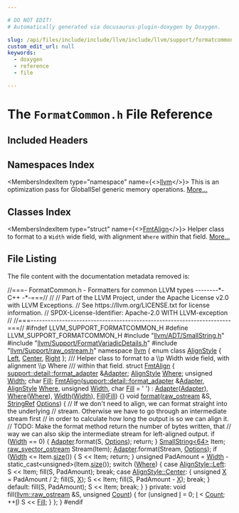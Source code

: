 ```yaml
---

# DO NOT EDIT!
# Automatically generated via docusaurus-plugin-doxygen by Doxygen.

slug: /api/files/include/include/llvm/include/llvm/support/formatcommon-h
custom_edit_url: null
keywords:
  - doxygen
  - reference
  - file

---
```





# The `FormatCommon.h` File Reference

<DoxygenPage pluginConfig={pluginConfig}>



## Included Headers

<IncludesList>
<IncludesListItem
  filePath="llvm/ADT/SmallString.h"
  permalink="/docs/api/files/include/include/llvm/include/llvm/adt/smallstring-h"
  isLocal="true" />
<IncludesListItem
  filePath="llvm/Support/FormatVariadicDetails.h"
  permalink="/docs/api/files/include/include/llvm/include/llvm/support/formatvariadicdetails-h"
  isLocal="true" />
<IncludesListItem
  filePath="llvm/Support/raw_ostream.h"
  permalink="/docs/api/files/include/include/llvm/include/llvm/support/raw-ostream-h"
  isLocal="true" />
</IncludesList>

## Namespaces Index

<MembersIndex>

<MembersIndexItem
  type="namespace"
  name={<><a href="/docs/api/namespaces/llvm">llvm</a></>}>
This is an optimization pass for GlobalISel generic memory operations. <a href="/docs/api/namespaces/llvm/#details">More...</a>
</MembersIndexItem>

</MembersIndex>

## Classes Index

<MembersIndex>

<MembersIndexItem
  type="struct"
  name={<><a href="/docs/api/structs/llvm/fmtalign">FmtAlign</a></>}>
Helper class to format to a <code>Width</code> wide field, with alignment <code>Where</code> within that field. <a href="/docs/api/structs/llvm/fmtalign/#details">More...</a>
</MembersIndexItem>

</MembersIndex>


## File Listing

The file content with the documentation metadata removed is:

<ProgramListing>

<Link id="l00001" /><CodeLine lineNumber="1"><span class="doxyHighlightComment">//===- FormatCommon.h - Formatters for common LLVM types --------&#42;- C++ -&#42;-===//</span></CodeLine>
<Link id="l00002" /><CodeLine lineNumber="2"><span class="doxyHighlightComment">//</span></CodeLine>
<Link id="l00003" /><CodeLine lineNumber="3"><span class="doxyHighlightComment">// Part of the LLVM Project, under the Apache License v2.0 with LLVM Exceptions.</span></CodeLine>
<Link id="l00004" /><CodeLine lineNumber="4"><span class="doxyHighlightComment">// See https://llvm.org/LICENSE.txt for license information.</span></CodeLine>
<Link id="l00005" /><CodeLine lineNumber="5"><span class="doxyHighlightComment">// SPDX-License-Identifier: Apache-2.0 WITH LLVM-exception</span></CodeLine>
<Link id="l00006" /><CodeLine lineNumber="6"><span class="doxyHighlightComment">//</span></CodeLine>
<Link id="l00007" /><CodeLine lineNumber="7"><span class="doxyHighlightComment">//===----------------------------------------------------------------------===//</span></CodeLine>
<Link id="l00008" /><CodeLine lineNumber="8"></CodeLine>
<Link id="l00009" /><CodeLine lineNumber="9"><span class="doxyHighlightPreprocessor">#ifndef LLVM&#95;SUPPORT&#95;FORMATCOMMON&#95;H</span></CodeLine>
<Link id="l00010" /><CodeLine lineNumber="10"><span class="doxyHighlightPreprocessor">#define LLVM&#95;SUPPORT&#95;FORMATCOMMON&#95;H</span></CodeLine>
<Link id="l00011" /><CodeLine lineNumber="11"></CodeLine>
<Link id="l00012" /><CodeLine lineNumber="12"><span class="doxyHighlightPreprocessor">#include &quot;<a href="/docs/api/files/include/include/llvm/include/llvm/adt/smallstring-h">llvm/ADT/SmallString.h</a>&quot;</span></CodeLine>
<Link id="l00013" /><CodeLine lineNumber="13"><span class="doxyHighlightPreprocessor">#include &quot;<a href="/docs/api/files/include/include/llvm/include/llvm/support/formatvariadicdetails-h">llvm/Support/FormatVariadicDetails.h</a>&quot;</span></CodeLine>
<Link id="l00014" /><CodeLine lineNumber="14"><span class="doxyHighlightPreprocessor">#include &quot;<a href="/docs/api/files/include/include/llvm/include/llvm/support/raw-ostream-h">llvm/Support/raw&#95;ostream.h</a>&quot;</span></CodeLine>
<Link id="l00015" /><CodeLine lineNumber="15"></CodeLine>
<Link id="l00016" /><CodeLine lineNumber="16"><span class="doxyHighlightKeyword">namespace </span><span class="doxyHighlight"><a href="/docs/api/namespaces/llvm">llvm</a> &#123;</span></CodeLine>
<Link id="l00017" /><CodeLine lineNumber="17" lineLink="/docs/api/namespaces/llvm/#a2554a96c67bdd7d0a62855a844ec55b0"><span class="doxyHighlightKeyword">enum class</span><span class="doxyHighlight"> <a href="/docs/api/namespaces/llvm/#a2554a96c67bdd7d0a62855a844ec55b0">AlignStyle</a> &#123; <a href="/docs/api/namespaces/llvm/#a2554a96c67bdd7d0a62855a844ec55b0a945d5e233cf7d6240f6b783b36a374ff">Left</a>, <a href="/docs/api/namespaces/llvm/#a2554a96c67bdd7d0a62855a844ec55b0a4f1f6016fc9f3f2353c0cc7c67b292bd">Center</a>, <a href="/docs/api/namespaces/llvm/#a2554a96c67bdd7d0a62855a844ec55b0a92b09c7c48c520c3c55e497875da437c">Right</a> &#125;;</span></CodeLine>
<Link id="l00018" /><CodeLine lineNumber="18"></CodeLine>
<Link id="l00019" /><CodeLine lineNumber="19"><span class="doxyHighlightComment">/// Helper class to format to a \\p Width wide field, with alignment \\p Where</span></CodeLine>
<Link id="l00020" /><CodeLine lineNumber="20"><span class="doxyHighlightComment">/// within that field.</span></CodeLine>
<Link id="l00021" /><CodeLine lineNumber="21" lineLink="/docs/api/structs/llvm/fmtalign"><span class="doxyHighlightKeyword">struct </span><span class="doxyHighlight"><a href="/docs/api/structs/llvm/fmtalign/#a2f6b25c52e2d0d54c032f8654da81881">FmtAlign</a> &#123;</span></CodeLine>
<Link id="l00022" /><CodeLine lineNumber="22" lineLink="/docs/api/structs/llvm/fmtalign/#aa601e7de501140c8aa3c5328a268ec69"><span class="doxyHighlight">  <a href="/docs/api/classes/llvm/support/detail/format-adapter">support::detail::format&#95;adapter</a> &amp;<a href="/docs/api/structs/llvm/fmtalign/#aa601e7de501140c8aa3c5328a268ec69">Adapter</a>;</span></CodeLine>
<Link id="l00023" /><CodeLine lineNumber="23" lineLink="/docs/api/structs/llvm/fmtalign/#aa95a6f97b1f8ada98bd6582a3797bd6e"><span class="doxyHighlight">  <a href="/docs/api/namespaces/llvm/#a2554a96c67bdd7d0a62855a844ec55b0">AlignStyle</a> <a href="/docs/api/structs/llvm/fmtalign/#aa95a6f97b1f8ada98bd6582a3797bd6e">Where</a>;</span></CodeLine>
<Link id="l00024" /><CodeLine lineNumber="24" lineLink="/docs/api/structs/llvm/fmtalign/#ab99886e361fe32568505d9cff62f7fe5"><span class="doxyHighlight">  </span><span class="doxyHighlightKeywordType">unsigned</span><span class="doxyHighlight"> <a href="/docs/api/structs/llvm/fmtalign/#ab99886e361fe32568505d9cff62f7fe5">Width</a>;</span></CodeLine>
<Link id="l00025" /><CodeLine lineNumber="25" lineLink="/docs/api/structs/llvm/fmtalign/#a365e3980e8350c84aa415590d28806d7"><span class="doxyHighlight">  </span><span class="doxyHighlightKeywordType">char</span><span class="doxyHighlight"> <a href="/docs/api/structs/llvm/fmtalign/#a365e3980e8350c84aa415590d28806d7">Fill</a>;</span></CodeLine>
<Link id="l00026" /><CodeLine lineNumber="26"></CodeLine>
<Link id="l00027" /><CodeLine lineNumber="27" lineLink="/docs/api/structs/llvm/fmtalign/#a2f6b25c52e2d0d54c032f8654da81881"><span class="doxyHighlight">  <a href="/docs/api/structs/llvm/fmtalign/#a2f6b25c52e2d0d54c032f8654da81881">FmtAlign</a>(<a href="/docs/api/classes/llvm/support/detail/format-adapter">support::detail::format&#95;adapter</a> &amp;<a href="/docs/api/structs/llvm/fmtalign/#aa601e7de501140c8aa3c5328a268ec69">Adapter</a>, <a href="/docs/api/namespaces/llvm/#a2554a96c67bdd7d0a62855a844ec55b0">AlignStyle</a> <a href="/docs/api/structs/llvm/fmtalign/#aa95a6f97b1f8ada98bd6582a3797bd6e">Where</a>,</span></CodeLine>
<Link id="l00028" /><CodeLine lineNumber="28"><span class="doxyHighlight">           </span><span class="doxyHighlightKeywordType">unsigned</span><span class="doxyHighlight"> <a href="/docs/api/structs/llvm/fmtalign/#ab99886e361fe32568505d9cff62f7fe5">Width</a>, </span><span class="doxyHighlightKeywordType">char</span><span class="doxyHighlight"> <a href="/docs/api/structs/llvm/fmtalign/#a365e3980e8350c84aa415590d28806d7">Fill</a> = </span><span class="doxyHighlightCharLiteral">&#39; &#39;</span><span class="doxyHighlight">)</span></CodeLine>
<Link id="l00029" /><CodeLine lineNumber="29"><span class="doxyHighlight">      : <a href="/docs/api/structs/llvm/fmtalign/#aa601e7de501140c8aa3c5328a268ec69">Adapter</a>(<a href="/docs/api/structs/llvm/fmtalign/#aa601e7de501140c8aa3c5328a268ec69">Adapter</a>), <a href="/docs/api/structs/llvm/fmtalign/#aa95a6f97b1f8ada98bd6582a3797bd6e">Where</a>(<a href="/docs/api/structs/llvm/fmtalign/#aa95a6f97b1f8ada98bd6582a3797bd6e">Where</a>), <a href="/docs/api/structs/llvm/fmtalign/#ab99886e361fe32568505d9cff62f7fe5">Width</a>(<a href="/docs/api/structs/llvm/fmtalign/#ab99886e361fe32568505d9cff62f7fe5">Width</a>), <a href="/docs/api/structs/llvm/fmtalign/#a365e3980e8350c84aa415590d28806d7">Fill</a>(<a href="/docs/api/structs/llvm/fmtalign/#a365e3980e8350c84aa415590d28806d7">Fill</a>) &#123;&#125;</span></CodeLine>
<Link id="l00030" /><CodeLine lineNumber="30"></CodeLine>
<Link id="l00031" /><CodeLine lineNumber="31" lineLink="/docs/api/structs/llvm/fmtalign/#a06665722517b54511c786e23deb8ec81"><span class="doxyHighlight">  </span><span class="doxyHighlightKeywordType">void</span><span class="doxyHighlight"> <a href="/docs/api/structs/llvm/fmtalign/#a06665722517b54511c786e23deb8ec81">format</a>(<a href="/docs/api/classes/llvm/raw-ostream">raw&#95;ostream</a> &amp;S, <a href="/docs/api/classes/llvm/stringref">StringRef</a> <a href="/docs/api/files/lib/lib/debuginfo/lib/debuginfo/logicalview/lib/debuginfo/logicalview/core/lvoptions-cpp/#ab4088b7a11f3cbc38ac16a6e9c72494e">Options</a>) &#123;</span></CodeLine>
<Link id="l00032" /><CodeLine lineNumber="32"><span class="doxyHighlight">    </span><span class="doxyHighlightComment">// If we don&#39;t need to align, we can format straight into the underlying</span></CodeLine>
<Link id="l00033" /><CodeLine lineNumber="33"><span class="doxyHighlight">    </span><span class="doxyHighlightComment">// stream.  Otherwise we have to go through an intermediate stream first</span></CodeLine>
<Link id="l00034" /><CodeLine lineNumber="34"><span class="doxyHighlight">    </span><span class="doxyHighlightComment">// in order to calculate how long the output is so we can align it.</span></CodeLine>
<Link id="l00035" /><CodeLine lineNumber="35"><span class="doxyHighlight">    </span><span class="doxyHighlightComment">// TODO: Make the format method return the number of bytes written, that</span></CodeLine>
<Link id="l00036" /><CodeLine lineNumber="36"><span class="doxyHighlight">    </span><span class="doxyHighlightComment">// way we can also skip the intermediate stream for left-aligned output.</span></CodeLine>
<Link id="l00037" /><CodeLine lineNumber="37"><span class="doxyHighlight">    </span><span class="doxyHighlightKeywordFlow">if</span><span class="doxyHighlight"> (<a href="/docs/api/structs/llvm/fmtalign/#ab99886e361fe32568505d9cff62f7fe5">Width</a> == 0) &#123;</span></CodeLine>
<Link id="l00038" /><CodeLine lineNumber="38"><span class="doxyHighlight">      <a href="/docs/api/structs/llvm/fmtalign/#aa601e7de501140c8aa3c5328a268ec69">Adapter</a>.format(S, <a href="/docs/api/files/lib/lib/debuginfo/lib/debuginfo/logicalview/lib/debuginfo/logicalview/core/lvoptions-cpp/#ab4088b7a11f3cbc38ac16a6e9c72494e">Options</a>);</span></CodeLine>
<Link id="l00039" /><CodeLine lineNumber="39"><span class="doxyHighlight">      </span><span class="doxyHighlightKeywordFlow">return</span><span class="doxyHighlight">;</span></CodeLine>
<Link id="l00040" /><CodeLine lineNumber="40"><span class="doxyHighlight">    &#125;</span></CodeLine>
<Link id="l00041" /><CodeLine lineNumber="41"><span class="doxyHighlight">    <a href="/docs/api/classes/llvm/smallstring">SmallString&lt;64&gt;</a> Item;</span></CodeLine>
<Link id="l00042" /><CodeLine lineNumber="42"><span class="doxyHighlight">    <a href="/docs/api/classes/llvm/raw-svector-ostream">raw&#95;svector&#95;ostream</a> Stream(Item);</span></CodeLine>
<Link id="l00043" /><CodeLine lineNumber="43"></CodeLine>
<Link id="l00044" /><CodeLine lineNumber="44"><span class="doxyHighlight">    <a href="/docs/api/structs/llvm/fmtalign/#aa601e7de501140c8aa3c5328a268ec69">Adapter</a>.format(Stream, <a href="/docs/api/files/lib/lib/debuginfo/lib/debuginfo/logicalview/lib/debuginfo/logicalview/core/lvoptions-cpp/#ab4088b7a11f3cbc38ac16a6e9c72494e">Options</a>);</span></CodeLine>
<Link id="l00045" /><CodeLine lineNumber="45"><span class="doxyHighlight">    </span><span class="doxyHighlightKeywordFlow">if</span><span class="doxyHighlight"> (<a href="/docs/api/structs/llvm/fmtalign/#ab99886e361fe32568505d9cff62f7fe5">Width</a> &lt;= Item.<a href="/docs/api/classes/llvm/smallvectortemplatecommon/#a1c479a8c434377c2b8cb056bdfdfc201">size</a>()) &#123;</span></CodeLine>
<Link id="l00046" /><CodeLine lineNumber="46"><span class="doxyHighlight">      S &lt;&lt; Item;</span></CodeLine>
<Link id="l00047" /><CodeLine lineNumber="47"><span class="doxyHighlight">      </span><span class="doxyHighlightKeywordFlow">return</span><span class="doxyHighlight">;</span></CodeLine>
<Link id="l00048" /><CodeLine lineNumber="48"><span class="doxyHighlight">    &#125;</span></CodeLine>
<Link id="l00049" /><CodeLine lineNumber="49"></CodeLine>
<Link id="l00050" /><CodeLine lineNumber="50"><span class="doxyHighlight">    </span><span class="doxyHighlightKeywordType">unsigned</span><span class="doxyHighlight"> PadAmount = <a href="/docs/api/structs/llvm/fmtalign/#ab99886e361fe32568505d9cff62f7fe5">Width</a> - </span><span class="doxyHighlightKeyword">static&#95;cast&lt;</span><span class="doxyHighlightKeywordType">unsigned</span><span class="doxyHighlightKeyword">&gt;</span><span class="doxyHighlight">(Item.<a href="/docs/api/classes/llvm/smallvectortemplatecommon/#a1c479a8c434377c2b8cb056bdfdfc201">size</a>());</span></CodeLine>
<Link id="l00051" /><CodeLine lineNumber="51"><span class="doxyHighlight">    </span><span class="doxyHighlightKeywordFlow">switch</span><span class="doxyHighlight"> (<a href="/docs/api/structs/llvm/fmtalign/#aa95a6f97b1f8ada98bd6582a3797bd6e">Where</a>) &#123;</span></CodeLine>
<Link id="l00052" /><CodeLine lineNumber="52"><span class="doxyHighlight">    </span><span class="doxyHighlightKeywordFlow">case</span><span class="doxyHighlight"> <a href="/docs/api/namespaces/llvm/#a2554a96c67bdd7d0a62855a844ec55b0a945d5e233cf7d6240f6b783b36a374ff">AlignStyle::Left</a>:</span></CodeLine>
<Link id="l00053" /><CodeLine lineNumber="53"><span class="doxyHighlight">      S &lt;&lt; Item;</span></CodeLine>
<Link id="l00054" /><CodeLine lineNumber="54"><span class="doxyHighlight">      fill(S, PadAmount);</span></CodeLine>
<Link id="l00055" /><CodeLine lineNumber="55"><span class="doxyHighlight">      </span><span class="doxyHighlightKeywordFlow">break</span><span class="doxyHighlight">;</span></CodeLine>
<Link id="l00056" /><CodeLine lineNumber="56"><span class="doxyHighlight">    </span><span class="doxyHighlightKeywordFlow">case</span><span class="doxyHighlight"> <a href="/docs/api/namespaces/llvm/#a2554a96c67bdd7d0a62855a844ec55b0a4f1f6016fc9f3f2353c0cc7c67b292bd">AlignStyle::Center</a>: &#123;</span></CodeLine>
<Link id="l00057" /><CodeLine lineNumber="57"><span class="doxyHighlight">      </span><span class="doxyHighlightKeywordType">unsigned</span><span class="doxyHighlight"> <a href="/docs/api/files/lib/lib/tablegen/tablegenbackendskeleton-cpp/#ab60f28d7a141ac46ccc200176a1bca8b">X</a> = PadAmount / 2;</span></CodeLine>
<Link id="l00058" /><CodeLine lineNumber="58"><span class="doxyHighlight">      fill(S, <a href="/docs/api/files/lib/lib/tablegen/tablegenbackendskeleton-cpp/#ab60f28d7a141ac46ccc200176a1bca8b">X</a>);</span></CodeLine>
<Link id="l00059" /><CodeLine lineNumber="59"><span class="doxyHighlight">      S &lt;&lt; Item;</span></CodeLine>
<Link id="l00060" /><CodeLine lineNumber="60"><span class="doxyHighlight">      fill(S, PadAmount - <a href="/docs/api/files/lib/lib/tablegen/tablegenbackendskeleton-cpp/#ab60f28d7a141ac46ccc200176a1bca8b">X</a>);</span></CodeLine>
<Link id="l00061" /><CodeLine lineNumber="61"><span class="doxyHighlight">      </span><span class="doxyHighlightKeywordFlow">break</span><span class="doxyHighlight">;</span></CodeLine>
<Link id="l00062" /><CodeLine lineNumber="62"><span class="doxyHighlight">    &#125;</span></CodeLine>
<Link id="l00063" /><CodeLine lineNumber="63"><span class="doxyHighlight">    </span><span class="doxyHighlightKeywordFlow">default</span><span class="doxyHighlight">:</span></CodeLine>
<Link id="l00064" /><CodeLine lineNumber="64"><span class="doxyHighlight">      fill(S, PadAmount);</span></CodeLine>
<Link id="l00065" /><CodeLine lineNumber="65"><span class="doxyHighlight">      S &lt;&lt; Item;</span></CodeLine>
<Link id="l00066" /><CodeLine lineNumber="66"><span class="doxyHighlight">      </span><span class="doxyHighlightKeywordFlow">break</span><span class="doxyHighlight">;</span></CodeLine>
<Link id="l00067" /><CodeLine lineNumber="67"><span class="doxyHighlight">    &#125;</span></CodeLine>
<Link id="l00068" /><CodeLine lineNumber="68"><span class="doxyHighlight">  &#125;</span></CodeLine>
<Link id="l00069" /><CodeLine lineNumber="69"></CodeLine>
<Link id="l00070" /><CodeLine lineNumber="70"><span class="doxyHighlightKeyword">private</span><span class="doxyHighlight">:</span></CodeLine>
<Link id="l00071" /><CodeLine lineNumber="71"><span class="doxyHighlight">  </span><span class="doxyHighlightKeywordType">void</span><span class="doxyHighlight"> fill(<a href="/docs/api/classes/llvm/raw-ostream">llvm::raw&#95;ostream</a> &amp;S, </span><span class="doxyHighlightKeywordType">unsigned</span><span class="doxyHighlight"> <a href="/docs/api/namespaces/llvm/#a845e08be4b0320d66901a66b0c0e9509">Count</a>) &#123;</span></CodeLine>
<Link id="l00072" /><CodeLine lineNumber="72"><span class="doxyHighlight">    </span><span class="doxyHighlightKeywordFlow">for</span><span class="doxyHighlight"> (</span><span class="doxyHighlightKeywordType">unsigned</span><span class="doxyHighlight"> <a href="/docs/api/files/lib/lib/support/md5-cpp/#ac0eafdc9ee161b71e7af98af736952fd">I</a> = 0; <a href="/docs/api/files/lib/lib/support/md5-cpp/#ac0eafdc9ee161b71e7af98af736952fd">I</a> &lt; <a href="/docs/api/namespaces/llvm/#a845e08be4b0320d66901a66b0c0e9509">Count</a>; ++<a href="/docs/api/files/lib/lib/support/md5-cpp/#ac0eafdc9ee161b71e7af98af736952fd">I</a>)</span></CodeLine>
<Link id="l00073" /><CodeLine lineNumber="73"><span class="doxyHighlight">      S &lt;&lt; <a href="/docs/api/structs/llvm/fmtalign/#a365e3980e8350c84aa415590d28806d7">Fill</a>;</span></CodeLine>
<Link id="l00074" /><CodeLine lineNumber="74"><span class="doxyHighlight">  &#125;</span></CodeLine>
<Link id="l00075" /><CodeLine lineNumber="75"><span class="doxyHighlight">&#125;;</span></CodeLine>
<Link id="l00076" /><CodeLine lineNumber="76"><span class="doxyHighlight">&#125;</span></CodeLine>
<Link id="l00077" /><CodeLine lineNumber="77"></CodeLine>
<Link id="l00078" /><CodeLine lineNumber="78"><span class="doxyHighlightPreprocessor">#endif</span></CodeLine>

</ProgramListing>


</DoxygenPage>
